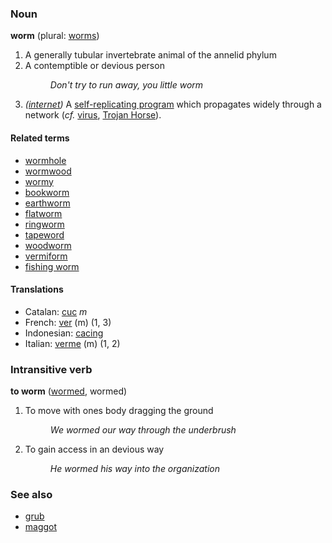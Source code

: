===Noun===
'''worm''' (plural: [[worms]])

# A generally tubular invertebrate animal of the annelid phylum
# A contemptible or devious person
#: ''Don't try to run away, you little worm''
# ''([[internet]])'' A [[self-replicating program]] which propagates widely through a network (''cf.'' [[virus]], [[Trojan Horse]]).

====Related terms====
* [[wormhole]]
* [[wormwood]]
* [[wormy]]
* [[bookworm]]
* [[earthworm]]
* [[flatworm]]
* [[ringworm]]
* [[tapeword]]
* [[woodworm]]
* [[vermiform]]
* [[fishing worm]]

====Translations====
*Catalan: [[cuc]] ''m''
*French: [[ver]] (m) (1, 3)
*Indonesian: [[cacing]]
*Italian: [[verme]] (m) (1, 2)

===Intransitive verb===
'''to worm''' ([[wormed]], wormed)

# To move with ones body dragging the ground
#: ''We wormed our way through the underbrush''
# To gain access in an devious way
#: ''He wormed his way into the organization''

===See also===
*[[grub]]
*[[maggot]]